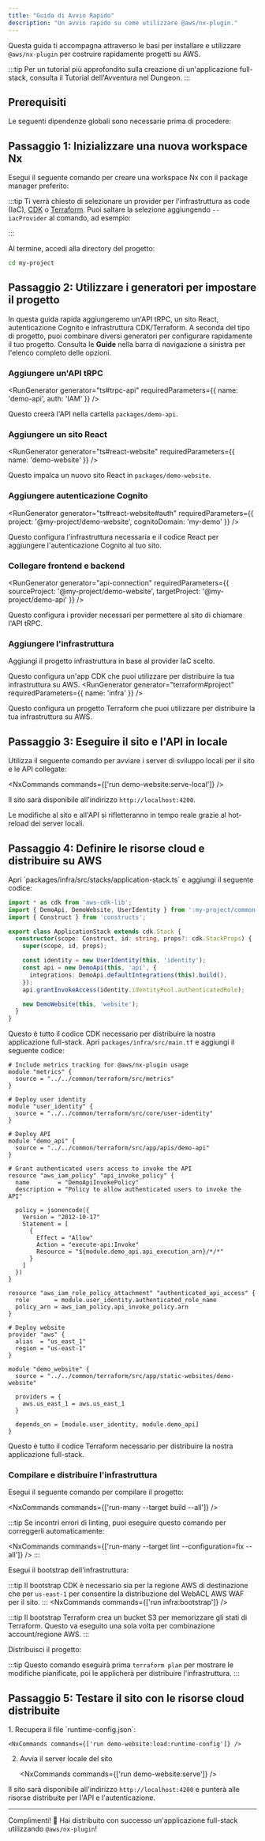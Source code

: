 ```yaml
---
title: "Guida di Avvio Rapido"
description: "Un avvio rapido su come utilizzare @aws/nx-plugin."
---
```





Questa guida ti accompagna attraverso le basi per installare e utilizzare `@aws/nx-plugin` per costruire rapidamente progetti su AWS.

:::tip
Per un tutorial più approfondito sulla creazione di un'applicazione full-stack, consulta il <Link path="get_started/tutorials/dungeon-game/overview">Tutorial dell'Avventura nel Dungeon</Link>.
:::

## Prerequisiti

Le seguenti dipendenze globali sono necessarie prima di procedere:

<Snippet name="prerequisites" />

## Passaggio 1: Inizializzare una nuova workspace Nx

Esegui il seguente comando per creare una workspace Nx con il package manager preferito:

<CreateNxWorkspaceCommand workspace="my-project" />

:::tip
Ti verrà chiesto di selezionare un provider per l'infrastruttura as code (IaC), [CDK](https://docs.aws.amazon.com/cdk/) o [Terraform](https://developer.hashicorp.com/terraform). Puoi saltare la selezione aggiungendo `--iacProvider` al comando, ad esempio:

<Infrastructure>
<Fragment slot="cdk">
<CreateNxWorkspaceCommand workspace="my-project" iacProvider="CDK" />
</Fragment>
<Fragment slot="terraform">
<CreateNxWorkspaceCommand workspace="my-project" iacProvider="Terraform" />
</Fragment>
</Infrastructure>
:::

Al termine, accedi alla directory del progetto:

```sh
cd my-project
```

## Passaggio 2: Utilizzare i generatori per impostare il progetto

In questa guida rapida aggiungeremo un'API tRPC, un sito React, autenticazione Cognito e infrastruttura CDK/Terraform. A seconda del tipo di progetto, puoi combinare diversi generatori per configurare rapidamente il tuo progetto. Consulta le __Guide__ nella barra di navigazione a sinistra per l'elenco completo delle opzioni.

### Aggiungere un'API tRPC

<RunGenerator generator="ts#trpc-api" requiredParameters={{ name: 'demo-api', auth: 'IAM' }} />

Questo creerà l'API nella cartella `packages/demo-api`.

### Aggiungere un sito React

<RunGenerator generator="ts#react-website" requiredParameters={{ name: 'demo-website' }} />

Questo impalca un nuovo sito React in `packages/demo-website`.

### Aggiungere autenticazione Cognito

<RunGenerator generator="ts#react-website#auth" requiredParameters={{ project: '@my-project/demo-website', cognitoDomain: 'my-demo' }} />

Questo configura l'infrastruttura necessaria e il codice React per aggiungere l'autenticazione Cognito al tuo sito.

### Collegare frontend e backend

<RunGenerator generator="api-connection" requiredParameters={{ sourceProject: '@my-project/demo-website', targetProject: '@my-project/demo-api' }} />

Questo configura i provider necessari per permettere al sito di chiamare l'API tRPC.

### Aggiungere l'infrastruttura

Aggiungi il progetto infrastruttura in base al provider IaC scelto.

<Infrastructure>
<Fragment slot="cdk">
<RunGenerator generator="ts#infra" requiredParameters={{ name: 'infra' }} />

Questo configura un'app CDK che puoi utilizzare per distribuire la tua infrastruttura su AWS.
</Fragment>
<Fragment slot="terraform">
<RunGenerator generator="terraform#project" requiredParameters={{ name: 'infra' }} />

Questo configura un progetto Terraform che puoi utilizzare per distribuire la tua infrastruttura su AWS.
</Fragment>
</Infrastructure>

## Passaggio 3: Eseguire il sito e l'API in locale

Utilizza il seguente comando per avviare i server di sviluppo locali per il sito e le API collegate:

<NxCommands commands={['run demo-website:serve-local']} />

Il sito sarà disponibile all'indirizzo `http://localhost:4200`.

Le modifiche al sito e all'API si rifletteranno in tempo reale grazie al hot-reload dei server locali.

## Passaggio 4: Definire le risorse cloud e distribuire su AWS

<Infrastructure>
<Fragment slot="cdk">
Apri `packages/infra/src/stacks/application-stack.ts` e aggiungi il seguente codice:

```typescript
import * as cdk from 'aws-cdk-lib';
import { DemoApi, DemoWebsite, UserIdentity } from ':my-project/common-constructs';
import { Construct } from 'constructs';

export class ApplicationStack extends cdk.Stack {
  constructor(scope: Construct, id: string, props?: cdk.StackProps) {
    super(scope, id, props);

    const identity = new UserIdentity(this, 'identity');
    const api = new DemoApi(this, 'api', {
      integrations: DemoApi.defaultIntegrations(this).build(),
    });
    api.grantInvokeAccess(identity.identityPool.authenticatedRole);

    new DemoWebsite(this, 'website');
  }
}
```

Questo è tutto il codice CDK necessario per distribuire la nostra applicazione full-stack.
</Fragment>
<Fragment slot="terraform">
Apri `packages/infra/src/main.tf` e aggiungi il seguente codice:

```hcl
# Include metrics tracking for @aws/nx-plugin usage
module "metrics" {
  source = "../../common/terraform/src/metrics"
}

# Deploy user identity
module "user_identity" {
  source = "../../common/terraform/src/core/user-identity"
}

# Deploy API
module "demo_api" {
  source = "../../common/terraform/src/app/apis/demo-api"
}

# Grant authenticated users access to invoke the API
resource "aws_iam_policy" "api_invoke_policy" {
  name        = "DemoApiInvokePolicy"
  description = "Policy to allow authenticated users to invoke the API"

  policy = jsonencode({
    Version = "2012-10-17"
    Statement = [
      {
        Effect = "Allow"
        Action = "execute-api:Invoke"
        Resource = "${module.demo_api.api_execution_arn}/*/*"
      }
    ]
  })
}

resource "aws_iam_role_policy_attachment" "authenticated_api_access" {
  role       = module.user_identity.authenticated_role_name
  policy_arn = aws_iam_policy.api_invoke_policy.arn
}

# Deploy website
provider "aws" {
  alias  = "us_east_1"
  region = "us-east-1"
}

module "demo_website" {
  source = "../../common/terraform/src/app/static-websites/demo-website"

  providers = {
    aws.us_east_1 = aws.us_east_1
  }

  depends_on = [module.user_identity, module.demo_api]
}
```

Questo è tutto il codice Terraform necessario per distribuire la nostra applicazione full-stack.
</Fragment>
</Infrastructure>

### Compilare e distribuire l'infrastruttura

Esegui il seguente comando per compilare il progetto:

<NxCommands commands={['run-many --target build --all']} />

:::tip
Se incontri errori di linting, puoi eseguire questo comando per correggerli automaticamente:

<NxCommands commands={['run-many --target lint --configuration=fix --all']} />
:::

Esegui il bootstrap dell'infrastruttura:

<Infrastructure>
<Fragment slot="cdk">
<NxCommands commands={['run infra:bootstrap']} />

:::tip
Il bootstrap CDK è necessario sia per la regione AWS di destinazione che per `us-east-1` per consentire la distribuzione del WebACL AWS WAF per il sito.
:::
</Fragment>
<Fragment slot="terraform">
<NxCommands commands={['run infra:bootstrap']} />

:::tip
Il bootstrap Terraform crea un bucket S3 per memorizzare gli stati di Terraform. Questo va eseguito una sola volta per combinazione account/regione AWS.
:::
</Fragment>
</Infrastructure>

Distribuisci il progetto:

<Infrastructure>
<Fragment slot="cdk">
<NxCommands commands={['run infra:deploy my-project-sandbox/*']} />
</Fragment>
<Fragment slot="terraform">
<NxCommands commands={['run infra:apply']} />

:::tip
Questo comando eseguirà prima `terraform plan` per mostrare le modifiche pianificate, poi le applicherà per distribuire l'infrastruttura.
:::
</Fragment>
</Infrastructure>

## Passaggio 5: Testare il sito con le risorse cloud distribuite

<Steps>
1. Recupera il file `runtime-config.json`:

    <NxCommands commands={['run demo-website:load:runtime-config']} />

2. Avvia il server locale del sito

    <NxCommands commands={['run demo-website:serve']} />
</Steps>

Il sito sarà disponibile all'indirizzo `http://localhost:4200` e punterà alle risorse distribuite per l'API e l'autenticazione.

---

Complimenti! 🎉 Hai distribuito con successo un'applicazione full-stack utilizzando `@aws/nx-plugin`!
